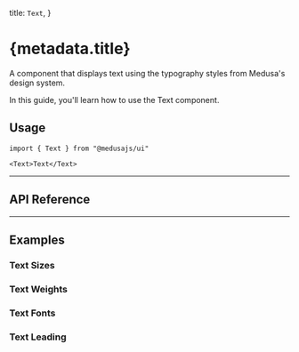
  title: `Text`,
}

# {metadata.title}

A component that displays text using the typography styles from Medusa's design system.

In this guide, you'll learn how to use the Text component.

<ComponentExample name="text-demo" />

## Usage

```tsx
import { Text } from "@medusajs/ui"
```

```tsx
<Text>Text</Text>
```

---

## API Reference

<ComponentReference mainComponent="Text" />

---

## Examples

### Text Sizes

<ComponentExample name="text-sizes" />

### Text Weights

<ComponentExample name="text-weights" />

### Text Fonts

<ComponentExample name="text-fonts" />

### Text Leading

<ComponentExample name="text-leading" hideFeedback />
